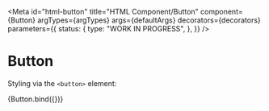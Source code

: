 <!-- @license CC0-1.0 -->


<Meta
  id="html-button"
  title="HTML Component/Button"
  component={Button}
  argTypes={argTypes}
  args={defaultArgs}
  decorators={decorators}
  parameters={{
    status: {
      type: "WORK IN PROGRESS",
    },
  }}
/>

# Button

Styling via the `<button>` element:

<Canvas>
  <Story name="Default" args={exampleArgs}>
    {Button.bind({})}
  </Story>
</Canvas>

<ArgsTable story="Default" />
